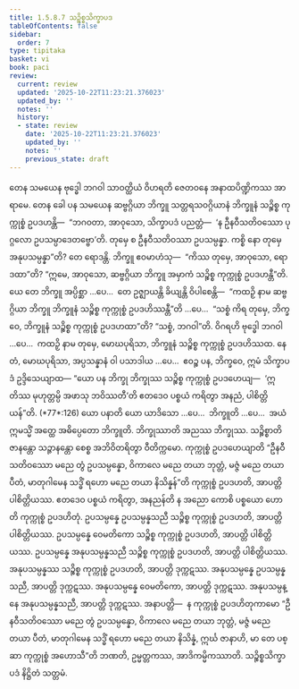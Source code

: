 ```yaml
---
title: 1.5.8.7 သဉ္စိစ္စသိက္ခာပဒ
tableOfContents: false
sidebar:
  order: 7
type: tipitaka
basket: vi
book: paci
review:
  current: review
  updated: '2025-10-22T11:23:21.376023'
  updated_by: ''
  notes: ''
  history:
  - state: review
    date: '2025-10-22T11:23:21.376023'
    updated_by: ''
    notes: ''
    previous_state: draft
---
```



<ReviewStatus review={frontmatter.review} showDetails={true} />

<HypothesisAnnotation frontmatter={frontmatter} />

<DynamicBreadcrumb />

<Division number="464" book="paci" e="ch" v="2" p="195">

<Paragraph number="1379" book="paci">
တေန သမယေန ဗုဒ္ဓေါ ဘဂဝါ သာဝတ္ထိယံ ဝိဟရတိ ဇေတဝနေ အနာထပိဏ္ဍိကဿ အာရာမေ. တေန ခေါ ပန သမယေန ဆဗ္ဗဂ္ဂိယာ ဘိက္ခူ သတ္တရသဝဂ္ဂိယာနံ ဘိက္ခူနံ သဉ္စိစ္စ ကုက္ကုစ္စံ ဥပဒဟန္တိ—  “ဘဂဝတာ, အာဝုသော, သိက္ခာပဒံ ပညတ္တံ—  ‘န ဦနဝီသတိဝဿော ပုဂ္ဂလော ဥပသမ္ပာဒေတဗ္ဗော’တိ. တုမှေ စ ဦနဝီသတိဝဿာ ဥပသမ္ပန္နာ. ကစ္စိ နော တုမှေ အနုပသမ္ပန္နာ”တိ? တေ ရောဒန္တိ. ဘိက္ခူ ဧဝမာဟံသု—  “ကိဿ တုမှေ, အာဝုသော, ရောဒထာ”တိ? “ဣမေ, အာဝုသော, ဆဗ္ဗဂ္ဂိယာ ဘိက္ခူ အမှာကံ သဉ္စိစ္စ ကုက္ကုစ္စံ ဥပဒဟန္တီ”တိ.
</Paragraph>

<Paragraph number="1380" book="paci">
ယေ တေ ဘိက္ခူ အပ္ပိစ္ဆာ …ပေ…  တေ ဥဇ္ဈာယန္တိ ခိယျန္တိ ဝိပါစေန္တိ—  “ကထဉှိ နာမ ဆဗ္ဗဂ္ဂိယာ ဘိက္ခူ ဘိက္ခူနံ သဉ္စိစ္စ ကုက္ကုစ္စံ ဥပဒဟိဿန္တီ”တိ …ပေ…  “သစ္စံ ကိရ တုမှေ, ဘိက္ခဝေ, ဘိက္ခူနံ သဉ္စိစ္စ ကုက္ကုစ္စံ ဥပဒဟထာ”တိ? “သစ္စံ, ဘဂဝါ”တိ. ဝိဂရဟိ ဗုဒ္ဓေါ ဘဂဝါ …ပေ…  ကထဉှိ နာမ တုမှေ, မောဃပုရိသာ, ဘိက္ခူနံ သဉ္စိစ္စ ကုက္ကုစ္စံ ဥပဒဟိဿထ. နေတံ, မောဃပုရိသာ, အပ္ပသန္နာနံ ဝါ ပသာဒါယ …ပေ…  ဧဝဉ္စ ပန, ဘိက္ခဝေ, ဣမံ သိက္ခာပဒံ ဥဒ္ဒိသေယျာထ—
</Paragraph>

</Division>
<Division number="465" book="paci" e="ch" v="2" p="196">

<Paragraph number="1381" book="paci">
<Emphasis>“ယော ပန ဘိက္ခု ဘိက္ခုဿ သဉ္စိစ္စ ကုက္ကုစ္စံ ဥပဒဟေယျ—  ‘ဣတိဿ မုဟုတ္တမ္ပိ အဖာသု ဘဝိဿတီ’တိ ဧတဒေဝ ပစ္စယံ ကရိတွာ အနညံ, ပါစိတ္တိယန်”</Emphasis>တိ. (*77*:<Emphasis>126</Emphasis>)
</Paragraph>

</Division>
<Division number="466" book="paci" e="ch" v="2" p="196">

<Paragraph number="1382" book="paci">
<Emphasis>ယော ပနာ</Emphasis>တိ ယော ယာဒိသော …ပေ…  <Emphasis>ဘိက္ခူ</Emphasis>တိ …ပေ…  အယံ ဣမသ္မိံ အတ္ထေ အဓိပ္ပေတော ဘိက္ခူတိ.
</Paragraph>

<Paragraph number="1383" book="paci">
<Emphasis>ဘိက္ခုဿာ</Emphasis>တိ အညဿ ဘိက္ခုဿ.
</Paragraph>

<Paragraph number="1384" book="paci">
<Emphasis>သဉ္စိစ္စာ</Emphasis>တိ ဇာနန္တော သဉ္ဇာနန္တော စေစ္စ အဘိဝိတရိတွာ ဝီတိက္ကမော.
</Paragraph>

<Paragraph number="1385" book="paci">
<Emphasis>ကုက္ကုစ္စံ ဥပဒဟေယျာ</Emphasis>တိ “ဦနဝီသတိဝဿော မညေ တွံ ဥပသမ္ပန္နော, ဝိကာလေ မညေ တယာ ဘုတ္တံ, မဇ္ဇံ မညေ တယာ ပီတံ, မာတုဂါမေန သဒ္ဓိံ ရဟော မညေ တယာ နိသိန္နန်”တိ ကုက္ကုစ္စံ ဥပဒဟတိ, အာပတ္တိ ပါစိတ္တိယဿ.
</Paragraph>

<Paragraph number="1386" book="paci">
<Emphasis>ဧတဒေဝ ပစ္စယံ ကရိတွာ, အနညန်</Emphasis>တိ န အညော ကောစိ ပစ္စယော ဟောတိ ကုက္ကုစ္စံ ဥပဒဟိတုံ.
</Paragraph>

</Division>
<Division number="467" book="paci" e="ch" v="2" p="196">

<Paragraph number="1387" book="paci">
ဥပသမ္ပန္နေ ဥပသမ္ပန္နသညီ သဉ္စိစ္စ ကုက္ကုစ္စံ ဥပဒဟတိ, အာပတ္တိ ပါစိတ္တိယဿ. ဥပသမ္ပန္နေ ဝေမတိကော သဉ္စိစ္စ ကုက္ကုစ္စံ ဥပဒဟတိ, အာပတ္တိ ပါစိတ္တိယဿ. ဥပသမ္ပန္နေ အနုပသမ္ပန္နသညီ သဉ္စိစ္စ ကုက္ကုစ္စံ ဥပဒဟတိ, အာပတ္တိ ပါစိတ္တိယဿ.
</Paragraph>

<Paragraph number="1388" book="paci">
အနုပသမ္ပန္နဿ သဉ္စိစ္စ ကုက္ကုစ္စံ ဥပဒဟတိ, အာပတ္တိ ဒုက္ကဋဿ. အနုပသမ္ပန္နေ ဥပသမ္ပန္နသညီ, အာပတ္တိ ဒုက္ကဋဿ. အနုပသမ္ပန္နေ ဝေမတိကော, အာပတ္တိ ဒုက္ကဋဿ. အနုပသမ္ပန္နေ အနုပသမ္ပန္နသညီ, အာပတ္တိ ဒုက္ကဋဿ.
</Paragraph>

</Division>
<Division number="468" book="paci" e="ch" v="2" p="197">

<Paragraph number="1389" book="paci">
အနာပတ္တိ—  န ကုက္ကုစ္စံ ဥပဒဟိတုကာမော “ဦနဝီသတိဝဿော မညေ တွံ ဥပသမ္ပန္နော, ဝိကာလေ မညေ တယာ ဘုတ္တံ, မဇ္ဇံ မညေ တယာ ပီတံ, မာတုဂါမေန သဒ္ဓိံ ရဟော မညေ တယာ နိသိန္နံ, ဣင်္ဃ ဇာနာဟိ, မာ တေ ပစ္ဆာ ကုက္ကုစ္စံ အဟောသီ”တိ ဘဏတိ, ဥမ္မတ္တကဿ, အာဒိကမ္မိကဿာတိ.

</Paragraph>
</Division>

<Paragraph number="1390" type="center" book="paci">
သဉ္စိစ္စသိက္ခာပဒံ နိဋ္ဌိတံ သတ္တမံ.
</Paragraph>